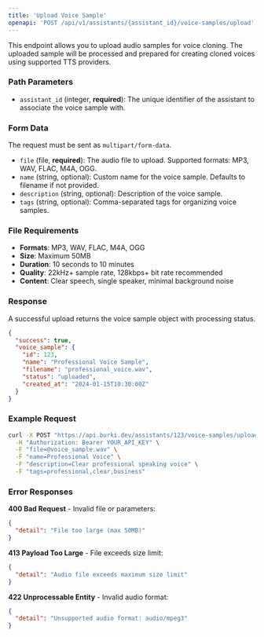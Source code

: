 ```yaml
---
title: 'Upload Voice Sample'
openapi: 'POST /api/v1/assistants/{assistant_id}/voice-samples/upload'
---
```


This endpoint allows you to upload audio samples for voice cloning. The uploaded sample will be processed and prepared for creating cloned voices using supported TTS providers.

### Path Parameters

- `assistant_id` (integer, **required**): The unique identifier of the assistant to associate the voice sample with.

### Form Data

The request must be sent as `multipart/form-data`.

- `file` (file, **required**): The audio file to upload. Supported formats: MP3, WAV, FLAC, M4A, OGG.
- `name` (string, optional): Custom name for the voice sample. Defaults to filename if not provided.
- `description` (string, optional): Description of the voice sample.
- `tags` (string, optional): Comma-separated tags for organizing voice samples.

### File Requirements

- **Formats**: MP3, WAV, FLAC, M4A, OGG
- **Size**: Maximum 50MB
- **Duration**: 10 seconds to 10 minutes
- **Quality**: 22kHz+ sample rate, 128kbps+ bit rate recommended
- **Content**: Clear speech, single speaker, minimal background noise

### Response

A successful upload returns the voice sample object with processing status.

```json Response
{
  "success": true,
  "voice_sample": {
    "id": 123,
    "name": "Professional Voice Sample",
    "filename": "professional_voice.wav",
    "status": "uploaded",
    "created_at": "2024-01-15T10:30:00Z"
  }
}
```

### Example Request

```bash cURL
curl -X POST "https://api.burki.dev/assistants/123/voice-samples/upload" \
  -H "Authorization: Bearer YOUR_API_KEY" \
  -F "file=@voice_sample.wav" \
  -F "name=Professional Voice" \
  -F "description=Clear professional speaking voice" \
  -F "tags=professional,clear,business"
```

### Error Responses

**400 Bad Request** - Invalid file or parameters:
```json
{
  "detail": "File too large (max 50MB)"
}
```

**413 Payload Too Large** - File exceeds size limit:
```json
{
  "detail": "Audio file exceeds maximum size limit"
}
```

**422 Unprocessable Entity** - Invalid audio format:
```json
{
  "detail": "Unsupported audio format: audio/mpeg3"
}
```

